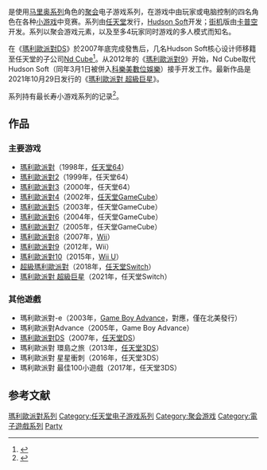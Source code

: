 {{NoteTA
| G1=Games
| G2=Mario
}}
{{Infobox video game series
| title = 瑪利歐派對系列
| english = Mario Party
| image = Mario_Party_Logo.png
| developer = [[Hudson_Soft|Hudson Soft]]<small>（1998–2007）</small><br />[[卡普空|卡普空]]<small>（街机）</small><br />[[Nd_Cube|Nd Cube]]<small>（2012–）</small>
| publisher = [[任天堂|任天堂]]
| creator = 菊池賢次
| genre = [[聚會遊戲|聚會遊戲]]
| platforms = [[任天堂64|任天堂64]]<br/>[[任天堂GameCube|任天堂GameCube]]<br/>[[Game_Boy_Advance|Game Boy Advance]]<br/>[[Wii|Wii]]<br/>[[任天堂DS|任天堂DS]]<br/>[[任天堂3DS|任天堂3DS]]<br/>[[Wii_U|Wii U]]<br/>[[任天堂Switch|任天堂Switch]]
| first release version = [[马里奥聚会|瑪利歐派對]]
| first release date = 1998年12月18日
| latest release version = [[瑪利歐派對_超級巨星|瑪利歐派對 超級巨星]]
| latest release date = 2021年10月29日
| spinoffs = [[Wii_party|Wii party]]
|platform=|japanese=マリオパーティ}}

{{Vgsname|瑪利歐派對|ja=マリオパーティ|en=Mario Party|cn=马力欧派对|tw=瑪利歐派對|hk=tw|aka-cn=马里奥聚会|香港俗稱“'''孖寶派對'''”}}是使用[[马里奥系列|马里奥系列]]角色的[[聚会游戏|聚会]]电子游戏系列，在游戏中由玩家或电脑控制的四名角色在各种[[小游戏|小游戏]]中竞赛。系列由[[任天堂|任天堂]]发行，[[Hudson_Soft|Hudson Soft]]开发；[[街机|街机]]版由[[卡普空|卡普空]]开发。系列以聚会游戏元素，以及至多4玩家同时游戏的多人模式而知名。

在《[[瑪利歐派對DS|瑪利歐派對DS]]》於2007年底完成發售后，几名Hudson Soft核心设计师移籍至任天堂的子公司[[Nd_Cube|Nd Cube]]<ref>{{cite web |title=What Wii Party And Mario Party Have In Common |url=http://kotaku.com/5621293/what-wii-party-and-mario-party-have-in-common |publisher=Kotaku |accessdate=2010-08-26 |archive-date=2018-11-09 |archive-url=https://web.archive.org/web/20181109085126/https://kotaku.com/5621293/what-wii-party-and-mario-party-have-in-common |dead-url=no }}</ref>。从2012年的《[[马里奥聚会9|瑪利歐派對9]]》开始，Nd Cube取代Hudson Soft（同年3月1日被併入[[科樂美數位娛樂|科樂美數位娛樂]]）接手开发工作。最新作品是2021年10月29日发行的《[[瑪利歐派對_超級巨星|瑪利歐派對 超級巨星]]》。

系列持有最长寿小游戏系列的记录<ref>{{cite book|title=Guinness World Records 2011 - Gamer's Edition|last= |first= |authorlink= |year=2010 |publisher=Guinness World Records Ltd. |location= |isbn=978-1-4053-6546-8 |page=86}}</ref>。

== 作品 ==

=== 主要游戏 ===

* [[马里奥聚会_(游戏)|瑪利歐派對]]（1998年，[[任天堂64|任天堂64]]）
* [[马里奥聚会2|瑪利歐派對2]]（1999年，任天堂64）
* [[马里奥聚会3|瑪利歐派對3]]（2000年，任天堂64）
* [[马里奥聚会4|瑪利歐派對4]]（2002年，[[任天堂GameCube|任天堂GameCube]]）
* [[马里奥聚会5|瑪利歐派對5]]（2003年，任天堂GameCube）
* [[马里奥聚会6|瑪利歐派對6]]（2004年，任天堂GameCube）
* [[马里奥聚会7|瑪利歐派對7]]（2005年，任天堂GameCube）
* [[马里奥聚会8|瑪利歐派對8]]（2007年，[[Wii|Wii]]）
* [[马里奥聚会9|瑪利歐派對9]]（2012年，Wii）
* [[马里奥聚会10|瑪利歐派對10]]（2015年，[[Wii_U|Wii U]]）
* [[超级马力欧派对|超級瑪利歐派對]]（2018年，[[任天堂Switch|任天堂Switch]]）
* [[瑪利歐派對_超級巨星|瑪利歐派對 超級巨星]]（2021年，任天堂Switch）

=== 其他遊戲 ===

* 瑪利歐派對-e（2003年，[[Game_Boy_Advance|Game Boy Advance]]，對應{{link-en|E讀卡機|Nintendo e-Reader}}，僅在北美發行）
* 瑪利歐派對Advance（2005年，Game Boy Advance）
* [[瑪利歐派對DS|瑪利歐派對DS]]（2007年，[[任天堂DS|任天堂DS]]）
* 瑪利歐派對 環島之旅（2013年，[[任天堂3DS|任天堂3DS]]）
* 瑪利歐派對 星星衝刺（2016年，任天堂3DS）
* 瑪利歐派對 最佳100小遊戲（2017年，任天堂3DS）

== 参考文献 ==
{{Reflist}}

{{瑪利歐派對系列}}
{{马里奥系列}}
{{任天堂游戏系列}}

{{Portal bar|马里奥系列|任天堂|电子游戏}}

{{DEFAULTSORT:Mario Party}}
[[Category:瑪利歐派對系列|]]
[[Category:任天堂电子游戏系列|Category:任天堂电子游戏系列]]
[[Category:聚会游戏|Category:聚会游戏]]
[[Category:電子遊戲系列|Category:電子遊戲系列]]
[[Category:瑪利歐系列|Party]]